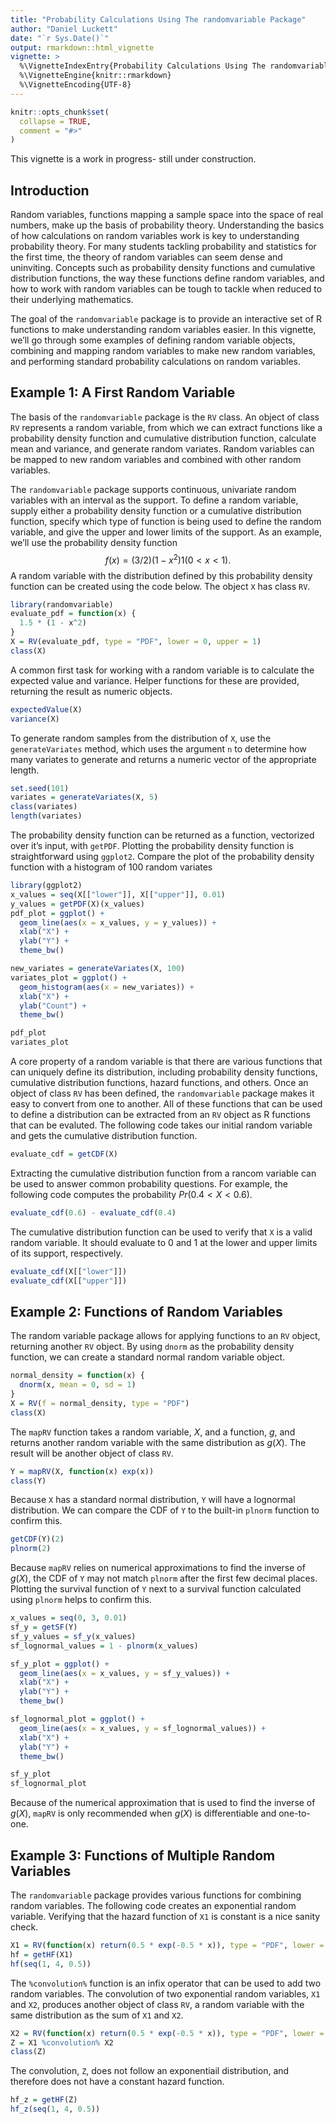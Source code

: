 ```yaml
---
title: "Probability Calculations Using The randomvariable Package"
author: "Daniel Luckett"
date: "`r Sys.Date()`"
output: rmarkdown::html_vignette
vignette: >
  %\VignetteIndexEntry{Probability Calculations Using The randomvariable Package}
  %\VignetteEngine{knitr::rmarkdown}
  %\VignetteEncoding{UTF-8}
---
```


```r
knitr::opts_chunk$set(
  collapse = TRUE,
  comment = "#>"
)
```

This vignette is a work in progress- still under construction.

## Introduction

Random variables, functions mapping a sample space into the space of real numbers, make up the basis of probability theory. Understanding the basics of how calculations on random variables work is key to understanding probability theory. For many students tackling probability and statistics for the first time, the theory of random variables can seem dense and uninviting. Concepts such as probability density functions and cumulative distribution functions, the way these functions define random variables, and how to work with random variables can be tough to tackle when reduced to their underlying mathematics. 

The goal of the `randomvariable` package is to provide an interactive set of R functions to make understanding random variables easier. In this vignette, we'll go through some examples of defining random variable objects, combining and mapping random variables to make new random variables, and performing standard probability calculations on random variables. 

## Example 1: A First Random Variable

The basis of the `randomvariable` package is the `RV` class. An object of class `RV` represents a random variable, from which we can extract functions like a probability density function and cumulative distribution function, calculate mean and variance, and generate random variates. Random variables can be mapped to new random variables and combined with other random variables. 

The `randomvariable` package supports continuous, univariate random variables with an interval as the support. To define a random variable, supply either a probability density function or a cumulative distribution function, specify which type of function is being used to define the random variable, and give the upper and lower limits of the support. As an example, we'll use the probability density function 
$$
f(x) = (3/2) (1 - x^2) 1(0 <x < 1).
$$ 
A random variable with the distribution defined by this probability density function can be created using the code below. The object `X` has class `RV`.

```r
library(randomvariable)
evaluate_pdf = function(x) {
  1.5 * (1 - x^2)
}
X = RV(evaluate_pdf, type = "PDF", lower = 0, upper = 1)
class(X)
```

A common first task for working with a random variable is to calculate the expected value and variance. Helper functions for these are provided, returning the result as numeric objects.

```r
expectedValue(X)
variance(X)
```

To generate random samples from the distribution of `X`, use the `generateVariates` method, which uses the argument `n` to determine how many variates to generate and returns a numeric vector of the appropriate length.

```r
set.seed(101)
variates = generateVariates(X, 5)
class(variates)
length(variates)
```

The probability density function can be returned as a function, vectorized over it's input, with `getPDF`. Plotting the probability density function is straightforward using `ggplot2`. Compare the plot of the probability density function with a histogram of 100 random variates

```r
library(ggplot2)
x_values = seq(X[["lower"]], X[["upper"]], 0.01)
y_values = getPDF(X)(x_values)
pdf_plot = ggplot() + 
  geom_line(aes(x = x_values, y = y_values)) + 
  xlab("X") + 
  ylab("Y") + 
  theme_bw() 

new_variates = generateVariates(X, 100)
variates_plot = ggplot() + 
  geom_histogram(aes(x = new_variates)) + 
  xlab("X") + 
  ylab("Count") + 
  theme_bw()

pdf_plot
variates_plot
```

A core property of a random variable is that there are various functions that can uniquely define its distribution, including probability density functions, cumulative distribution functions, hazard functions, and others. Once an object of class `RV` has been defined, the `randomvariable` package makes it easy to convert from one to another. All of these functions that can be used to define a distribution can be extracted from an `RV` object as R functions that can be evaluted. The following code takes our initial random variable and gets the cumulative distribution function.

```r
evaluate_cdf = getCDF(X)
```

Extracting the cumulative distribution function from a rancom variable can be used to answer common probability questions. For example, the following code computes the probability $Pr(0.4 < X < 0.6)$.

```r
evaluate_cdf(0.6) - evaluate_cdf(0.4)
```

The cumulative distribution function can be used to verify that `X` is a valid random variable. It should evaluate to 0 and 1 at the lower and upper limits of its support, respectively.

```r
evaluate_cdf(X[["lower"]])
evaluate_cdf(X[["upper"]])
```

## Example 2: Functions of Random Variables

The random variable package allows for applying functions to an `RV` object, returning another `RV` object. By using `dnorm` as the probability density function, we can create a standard normal random variable object.

```r
normal_density = function(x) {
  dnorm(x, mean = 0, sd = 1)
}
X = RV(f = normal_density, type = "PDF")
class(X)
```

The `mapRV` function takes a random variable, $X$, and a function, $g$, and returns another random variable with the same distribution as $g(X)$. The result will be another object of class `RV`. 

```r
Y = mapRV(X, function(x) exp(x))
class(Y)
```

Because `X` has a standard normal distribution, `Y` will have a lognormal distribution. We can compare the CDF of `Y` to the built-in `plnorm` function to confirm this.

```r
getCDF(Y)(2)
plnorm(2)
```

Because `mapRV` relies on numerical approximations to find the inverse of $g(X)$, the CDF of `Y` may not match `plnorm` after the first few decimal places. Plotting the survival function of `Y` next to a survival function calculated using `plnorm` helps to confirm this.

```r
x_values = seq(0, 3, 0.01)
sf_y = getSF(Y)
sf_y_values = sf_y(x_values)
sf_lognormal_values = 1 - plnorm(x_values)

sf_y_plot = ggplot() + 
  geom_line(aes(x = x_values, y = sf_y_values)) + 
  xlab("X") + 
  ylab("Y") + 
  theme_bw()

sf_lognormal_plot = ggplot() + 
  geom_line(aes(x = x_values, y = sf_lognormal_values)) + 
  xlab("X") + 
  ylab("Y") + 
  theme_bw()

sf_y_plot
sf_lognormal_plot
```

Because of the numerical approximation that is used to find the inverse of $g(X)$, `mapRV` is only recommended when $g(X)$ is differentiable and one-to-one.

## Example 3: Functions of Multiple Random Variables

The `randomvariable` package provides various functions for combining random variables. The following code creates an exponential random variable. Verifying that the hazard function of `X1` is constant is a nice sanity check.

```r
X1 = RV(function(x) return(0.5 * exp(-0.5 * x)), type = "PDF", lower = 0, upper = Inf)
hf = getHF(X1)
hf(seq(1, 4, 0.5))
```

The `%convolution%` function is an infix operator that can be used to add two random variables. The convolution of two exponential random variables, `X1` and `X2`, produces another object of class `RV`, a random variable with the same distribution as the sum of `X1` and `X2`.

```r
X2 = RV(function(x) return(0.5 * exp(-0.5 * x)), type = "PDF", lower = 0, upper = Inf)
Z = X1 %convolution% X2
class(Z)
```

The convolution, `Z`, does not follow an exponentiail distribution, and therefore does not have a constant hazard function.

```r
hf_z = getHF(Z)
hf_z(seq(1, 4, 0.5))
```
